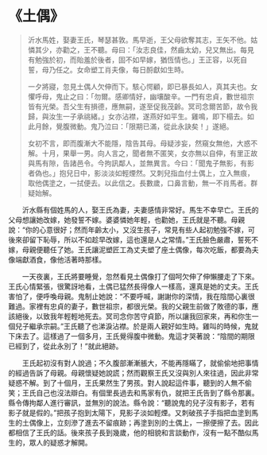 # 《土偶》

> 沂水馬姓，娶妻王氏，琴瑟甚敦。馬早逝，王父母欲奪其志，王矢不他。姑憐其少，亦勸之，王不聽。母曰：「汝志良佳，然齒太幼，兒又無出。每見有勉強於初，而貽羞於後者，固不如早嫁，猶恆情也。」王正容，以死自誓，母乃任之。女命塑工肖夫像，每日酹獻如生時。
>
> 一夕將寢，忽見土偶人欠伸而下。駭心愕顧，即已暴長如人，真其夫也。女懼呼母，鬼止之曰：「勿爾。感卿情好，幽壤酸辛。一門有忠貞，數世祖宗皆有光榮。吾父生有損德，應無嗣，遂至促我茂齡。冥司念爾苦節，故令我歸，與汝生一子承祧緒。」女亦沾襟，遂燕好如平生。雞鳴，即下榻去。如此月餘，覺腹微動。鬼乃泣曰：「限期已滿，從此永訣矣！」遂絕。
>
> 女初不言，即而腹漸大不能隱，陰告其母。母疑涉妄，然窺女無他，大惑不解。十月，果舉一男。向人言之，聞者無不匿笑，女亦無以自伸，有里正故與馬有隙，告諸邑令。今拘訊鄰人，並無異言。今曰：「聞鬼子無影，有影者偽也。」抱兒日中，影淡淡如輕煙然。又刺兒指血付土偶上，立入無痕，取他偶塗之，一拭便去。以此信之。長數歲，口鼻言動，無一不肖馬者。群疑始解。

&emsp;&emsp;沂水縣有個姓馬的人，娶王氏為妻，夫妻感情非常好。馬生不幸早亡。王氏的父母想讓她改嫁，她發誓不嫁。婆婆憐她年輕，也勸她，王氏就是不聽。母親說：“你的心意很好；然而年齡太小，又沒生孩子，常見有些人起初勉強不嫁，可後來卻留下恥辱，所以不如趁早改嫁，這也還是人之常情。”王氏臉色嚴肅，誓死不嫁，母親便聽任了她。王氏讓泥塑匠工為丈夫塑了座土偶像，每次吃飯，都要為夫像端獻酒食，像他活著時那樣。­­

&emsp;&emsp;一天夜裏，王氏將要睡覺，忽然看見土偶像打了個呵欠伸了伸懶腰走了下來。王氏心情緊張，很驚訝地看，土偶已猛然長得像人一樣高，還真是她的丈夫。王氏害怕了，便呼喚母親。鬼制止她說：“不要呼喊，謝謝你的深情，我在陰間心裏很難過。家裡有忠貞的妻子，數世祖宗，都很光榮。我的父親生前做了敗德的事，應該絕後，以致我年輕輕地死去。冥司念你苦守貞節，所以讓我回家來，再和你生一個兒子繼承宗嗣。”王氏聽了也涕淚沾襟。於是兩人親好如生時。雞叫的時候，鬼就下床去了。這樣過了一個多月，王氏覺得腹中微動。鬼這才哭著說：“陰間的期限已經到了，從此永別了！”就此絕跡。­

&emsp;&emsp;王氏起初沒有對人說過；不久腹部漸漸脹大，不能再隱瞞了，就偷偷地把事情的經過告訴了母親。母親懷疑她說謊；然而觀察王氏又沒與別人來往過，因此非常疑惑不解。到了十個月，王氏果然生了男孩。對人說起這件事，聽到的人無不偷笑；王氏自己也沒法辯白。有個里長過去和馬家有仇，就把王氏告到了縣令那裏。縣令傳拘鄰人進行審訊，並無別的說法。縣令說：“聽說鬼的兒子沒有影子，若有影子就是假的。”把孩子抱到太陽下，見影子淡如輕煙。又刺破孩子手指把血塗到馬生的土偶像上，立刻滲了進去不留痕跡；再塗到別的土偶上，一擦便擦了去。因此都相信了王氏的話。後來孩子長到幾歲，他的相貌和言談動作，沒有一點不酷似馬生的，眾人的疑惑才解開。
